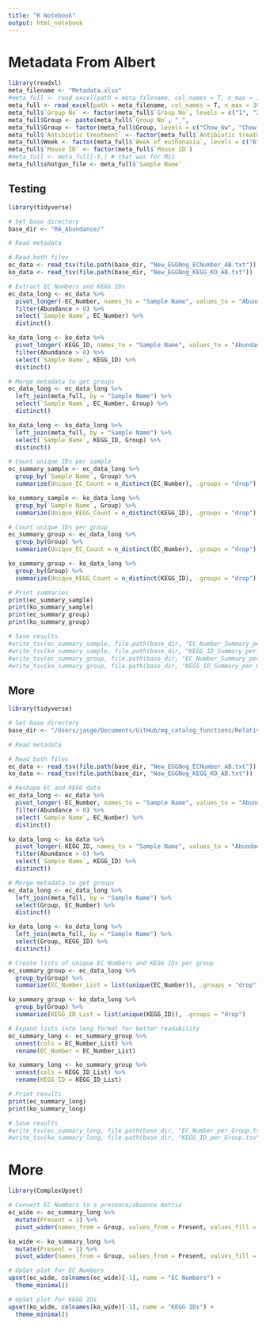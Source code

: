 ```yaml
---
title: "R Notebook"
output: html_notebook
---
```



# Metadata From Albert

```r
library(readxl)
meta_filename <- "Metadata.xlsx"
#meta_full <- read_excel(path = meta_filename, col_names = T, n_max = 15)
meta_full <- read_excel(path = meta_filename, col_names = T, n_max = 30)
meta_full$`Group No` <- factor(meta_full$`Group No`, levels = c("1", "2", "3"),                                labels = c("Chow", "CDAA-HF", "CDAA-HF+Abx"))
meta_full$Group <- paste(meta_full$`Group No`, "_",                          meta_full$`Week of euthanasia`, "w", sep = '')
meta_full$Group <- factor(meta_full$Group, levels = c("Chow_6w", "Chow_12w",                                                       "CDAA-HF_6w", "CDAA-HF_12w", "CDAA-HF+Abx_12w"))
meta_full$`Antibiotic treatment` <- factor(meta_full$`Antibiotic treatment`,                                            levels = c("No", "Yes"))
meta_full$Week <- factor(meta_full$`Week of euthanasia`, levels = c("6", "12"),                          labels = c("6w", "12w"))
meta_full$`Mouse ID` <- factor(meta_full$`Mouse ID`)
#meta_full <- meta_full[-5,] # that was for M11
meta_full$shotgun_file <- meta_full$`Sample Name`
```

## Testing

```r
library(tidyverse)

# Set base directory
base_dir <- "RA_Abundance/"

# Read metadata

# Read both files
ec_data <- read_tsv(file.path(base_dir, "New_EGGNog_ECNumber_AB.txt"))
ko_data <- read_tsv(file.path(base_dir, "New_EGGNog_KEGG_KO_AB.txt"))

# Extract EC Numbers and KEGG IDs
ec_data_long <- ec_data %>%
  pivot_longer(-EC_Number, names_to = "Sample Name", values_to = "Abundance") %>%
  filter(Abundance > 0) %>%
  select(`Sample Name`, EC_Number) %>%
  distinct()

ko_data_long <- ko_data %>%
  pivot_longer(-KEGG_ID, names_to = "Sample Name", values_to = "Abundance") %>%
  filter(Abundance > 0) %>%
  select(`Sample Name`, KEGG_ID) %>%
  distinct()

# Merge metadata to get groups
ec_data_long <- ec_data_long %>%
  left_join(meta_full, by = "Sample Name") %>%
  select(`Sample Name`, EC_Number, Group) %>%
  distinct()

ko_data_long <- ko_data_long %>%
  left_join(meta_full, by = "Sample Name") %>%
  select(`Sample Name`, KEGG_ID, Group) %>%
  distinct()

# Count unique IDs per sample
ec_summary_sample <- ec_data_long %>%
  group_by(`Sample Name`, Group) %>%
  summarize(Unique_EC_Count = n_distinct(EC_Number), .groups = "drop")

ko_summary_sample <- ko_data_long %>%
  group_by(`Sample Name`, Group) %>%
  summarize(Unique_KEGG_Count = n_distinct(KEGG_ID), .groups = "drop")

# Count unique IDs per group
ec_summary_group <- ec_data_long %>%
  group_by(Group) %>%
  summarize(Unique_EC_Count = n_distinct(EC_Number), .groups = "drop")

ko_summary_group <- ko_data_long %>%
  group_by(Group) %>%
  summarize(Unique_KEGG_Count = n_distinct(KEGG_ID), .groups = "drop")

# Print summaries
print(ec_summary_sample)
print(ko_summary_sample)
print(ec_summary_group)
print(ko_summary_group)

# Save results
#write_tsv(ec_summary_sample, file.path(base_dir, "EC_Number_Summary_per_Sample.tsv"))
#write_tsv(ko_summary_sample, file.path(base_dir, "KEGG_ID_Summary_per_Sample.tsv"))
#write_tsv(ec_summary_group, file.path(base_dir, "EC_Number_Summary_per_Group.tsv"))
#write_tsv(ko_summary_group, file.path(base_dir, "KEGG_ID_Summary_per_Group.tsv"))

```

## More

```r
library(tidyverse)

# Set base directory
base_dir <- "/Users/jasge/Documents/GitHub/mg_catalog_functions/RelativeAbundance_KEGG_Module/RA_Abundance/"

# Read metadata

# Read both files
ec_data <- read_tsv(file.path(base_dir, "New_EGGNog_ECNumber_AB.txt"))
ko_data <- read_tsv(file.path(base_dir, "New_EGGNog_KEGG_KO_AB.txt"))

# Reshape EC and KEGG data
ec_data_long <- ec_data %>%
  pivot_longer(-EC_Number, names_to = "Sample Name", values_to = "Abundance") %>%
  filter(Abundance > 0) %>%
  select(`Sample Name`, EC_Number) %>%
  distinct()

ko_data_long <- ko_data %>%
  pivot_longer(-KEGG_ID, names_to = "Sample Name", values_to = "Abundance") %>%
  filter(Abundance > 0) %>%
  select(`Sample Name`, KEGG_ID) %>%
  distinct()

# Merge metadata to get groups
ec_data_long <- ec_data_long %>%
  left_join(meta_full, by = "Sample Name") %>%
  select(Group, EC_Number) %>%
  distinct()

ko_data_long <- ko_data_long %>%
  left_join(meta_full, by = "Sample Name") %>%
  select(Group, KEGG_ID) %>%
  distinct()

# Create lists of unique EC Numbers and KEGG IDs per group
ec_summary_group <- ec_data_long %>%
  group_by(Group) %>%
  summarize(EC_Number_List = list(unique(EC_Number)), .groups = "drop")

ko_summary_group <- ko_data_long %>%
  group_by(Group) %>%
  summarize(KEGG_ID_List = list(unique(KEGG_ID)), .groups = "drop")

# Expand lists into long format for better readability
ec_summary_long <- ec_summary_group %>%
  unnest(cols = EC_Number_List) %>%
  rename(EC_Number = EC_Number_List)

ko_summary_long <- ko_summary_group %>%
  unnest(cols = KEGG_ID_List) %>%
  rename(KEGG_ID = KEGG_ID_List)

# Print results
print(ec_summary_long)
print(ko_summary_long)

# Save results
#write_tsv(ec_summary_long, file.path(base_dir, "EC_Number_per_Group.tsv"))
#write_tsv(ko_summary_long, file.path(base_dir, "KEGG_ID_per_Group.tsv"))

```

# More

```r
library(ComplexUpset)

# Convert EC Numbers to a presence/absence matrix
ec_wide <- ec_summary_long %>%
  mutate(Present = 1) %>%
  pivot_wider(names_from = Group, values_from = Present, values_fill = 0)

ko_wide <- ko_summary_long %>%
  mutate(Present = 1) %>%
  pivot_wider(names_from = Group, values_from = Present, values_fill = 0)

# UpSet plot for EC Numbers
upset(ec_wide, colnames(ec_wide)[-1], name = "EC Numbers") +
  theme_minimal()

# UpSet plot for KEGG IDs
upset(ko_wide, colnames(ko_wide)[-1], name = "KEGG IDs") +
  theme_minimal()

```



